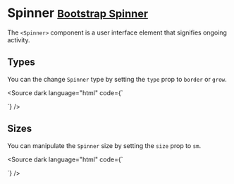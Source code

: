 
<Meta title="Components/Spinner" />

# Spinner <small class="bootstrap-docs">[Bootstrap Spinner](https://getbootstrap.com/docs/5.3/components/spinners/)</small>

The `<Spinner>` component is a user interface element that signifies ongoing activity.

<Canvas>
  <Story of={SpinnerStories.Basic} />
</Canvas>

<Controls of={SpinnerStories.Basic} />

## Types

You can the change `Spinner` type by setting the `type` prop to `border` or `grow`.

<Canvas withSource="none">
  <Story of={SpinnerStories.Types} />
</Canvas>

<Source
  dark
  language="html"
  code={` 
<script lang="ts">
  const colors = [ 'primary', 'secondary', 'success', 'danger', 'warning', 'info', 'light', 'dark' ];
</script>

<Spinner type="border" color="primary" />

<Spinner type="grow" color="primary" />
`} />

## Sizes

You can manipulate the `Spinner` size by setting the `size` prop to `sm`.

<Canvas withSource="none">
  <Story of={SpinnerStories.Sizes} />
</Canvas>

<Source
  dark
  language="html"
  code={` 
<script lang="ts">
  const colors = [ 'primary', 'secondary', 'success', 'danger', 'warning', 'info', 'light', 'dark' ];
</script>

<Spinner size="sm" color="primary" />

<Spinner size="sm" type="grow" color="primary" />
`} />
